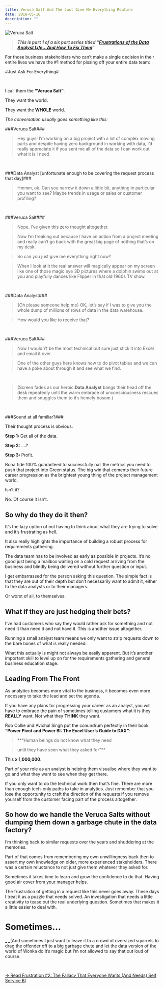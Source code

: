 ```yaml
---
title: Veruca Salt And The Just Give Me Everything Routine
date: 2018-05-16
description: ""
---
```

![Veruca Salt](/images/I_want_it_now.jpg)

> **_This is part 1 of a six part series titled &#8220;[Frustrations of the Data Analyst Life&#8230;And How To Fix Them][1]&#8220;_**

For those business stakeholders who can’t make a single decision in their entire lives we have the #1 method for pissing off your entire data team:

#Just Ask For Everything#

&nbsp;

I call them the **“Veruca Salt”**.

They want the world.

They want the **WHOLE** world.

_The conversation usually goes something like this:_

###Veruca Salt###

>  Hey guys! I’m working on a big project with a lot of complex moving parts and despite having zero background in working with data, I’d really appreciate it if you sent me all of the data so I can work out what it is I need.

&nbsp;

###Data Analyst [unfortunate enough to be covering the request process that day]###

> Hmmm, ok. Can you narrow it down a little bit, anything in particular you want to see? Maybe trends in usage or sales or customer profiling?

&nbsp;

###Veruca Salt###

> Nope. I’ve given this zero thought altogether.

>  Now I&#8217;m freaking out because I have an action from a project meeting and really can’t go back with the great big page of nothing that’s on my desk.

>  So can you just give me everything right now?

>  When I look at it the real answer will magically appear on my screen like one of those magic eye 3D pictures where a dolphin swims out at you and playfully dances like Flipper in that old 1960s TV show.

&nbsp;

###Data Analyst###

>  {Oh please someone help me} OK, let’s say if I was to give you the whole dump of millions of rows of data in the data warehouse.

>  How would you like to receive that?

&nbsp;

###Veruca Salt###

>  Now I wouldn’t be the most technical but sure just stick it into Excel and email it over.

>  One of the other guys here knows how to do pivot tables and we can have a poke about through it and see what we find.

&nbsp;

>  (Screen fades as our heroic <strong>Data Analyst</strong> bangs their head off the desk repeatedly until the warm embrace of unconsciousness rescues them and snuggles them to it’s homely bosom.)

&nbsp;

###Sound at all familiar?### 

Their thought process is obvious.

**Step 1:** Get all of the data.

**Step 2:** ….?

**Step 3:** Profit.

Bona fide 100% guaranteed to successfully nail the metrics you need to push that project into Green status. The big win that cements their future career progression as the brightest young thing of the project management world.

Isn’t it?

No. Of course it isn’t.

## So why do they do it then?

It&#8217;s the lazy option of not having to think about what they are trying to solve and it’s frustrating as hell.

It also really highlights the importance of building a robust process for requirements gathering.

The data team has to be involved as early as possible in projects. It&#8217;s no good just being a mailbox waiting on a cold request arriving from the business and blindly being delivered without further question or input.

I get embarrassed for the person asking this question. The simple fact is that they are out of their depth but don’t necessarily want to admit it, either to the data analysts or to their managers.

Or worst of all, to themselves.

## What if they are just hedging their bets?

I’ve had customers who say they would rather ask for something and not need it than need it and not have it. This is another issue altogether.

Running a small analyst team means we only want to strip requests down to the bare bones of what is really needed.

What this actually is might not always be easily apparent. But it’s another important skill to level up on for the requirements gathering and general business education stage.

## Leading From The Front

As analytics becomes more vital to the business, it becomes even more necessary to take the lead and set the agenda.

If you have any plans for progressing your career as an analyst, you will have to embrace the pain of sometimes telling customers what it is they **REALLY** want. Not what they **THINK** they want.

Rob Collie and Avichal Singh put the conundrum perfectly in their book **“Power Pivot and Power BI: The Excel User’s Guide to DAX”**:

> **“Human beings do not know what they need
  
> until they have seen what they asked for”**

This **x 1,000,000**.

Part of your role as an analyst is helping them visualise where they want to go and what they want to see when they get there.

If you only want to do the technical work then that’s fine. There are more than enough tech-only paths to take in analytics. Just remember that you lose the opportunity to craft the direction of the requests if you remove yourself from the customer facing part of the process altogether.

## So how do we handle the Veruca Salts without dumping them down a garbage chute in the data factory?

I’m thinking back to similar requests over the years and shuddering at the memories.

Part of that comes from remembering my own unwillingness back then to assert my own knowledge on older, more experienced stakeholders. There was a certain reluctance to not just give them whatever they asked for.

Sometimes it takes time to learn and grow the confidence to do that. Having good air cover from your manager helps.

The frustration of getting in a request like this never goes away. These days I treat it as a puzzle that needs solved. An investigation that needs a little creativity to tease out the real underlying question. Sometimes that makes it a little easier to deal with.

# Sometimes&#8230;

**_ _**(And sometimes I just want to leave it to a crowd of oversized squirrels to drag the offender off to a big garbage chute and let the data version of the world of Wonka do it’s magic but I’m not allowed to say that out loud of course.

&nbsp;

[-> Read Frustration #2: The Fallacy That Everyone Wants (And Needs) Self Service BI][2]

 [1]: https://alanhylands.com/frustrations-of-the-data-analyst-life/
 [2]: https://alanhylands.com/the-fallacy-that-everyone-wants-and-needs-self-service-bi/